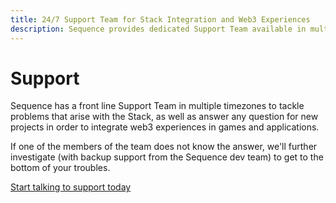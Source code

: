 ```yaml
---
title: 24/7 Support Team for Stack Integration and Web3 Experiences
description: Sequence provides dedicated Support Team available in multiple timezones to assist with any Stack-related issues or queries for new projects.
---
```


# Support

Sequence has a front line Support Team in multiple timezones to tackle problems that arise with the Stack, as well as answer any question for new projects in order to integrate web3 experiences in games and applications.

If one of the members of the team does not know the answer, we'll further investigate (with backup support from the Sequence dev team) to get to the bottom of your troubles.

[Start talking to support today](https://go.crisp.chat/chat/embed/?website_id=9ef4395b-6bb1-4645-8e02-6071d89290a1)
